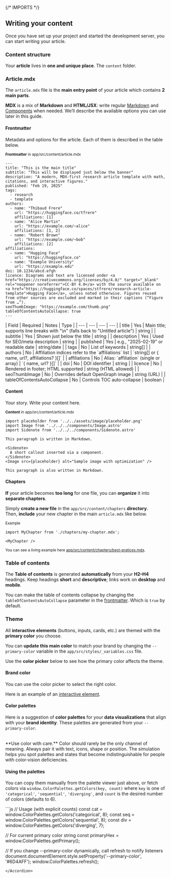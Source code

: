 {/* IMPORTS */}

## Writing your content

Once you have set up your project and started the development server, you can start writing your article.

### Content structure

Your **article** lives in **one and unique place**. The `content` folder.

<HtmlEmbed frameless src="demo/content-structure.html" /> 

### Article.mdx

The `article.mdx` file is the **main entry point** of your article which contains **2 main parts**.

<Note emoji="💡" variant="info">**MDX** is a mix of **Markdown** and **HTML/JSX**: write regular <a href="#markdown" >Markdown</a> and <a href="#components" >Components</a> when needed. We’ll describe the available options you can use later in this guide.</Note>


#### **Frontmatter**

Metadata and options for the article. Each of them is described in the table below.

<small className="muted">**Frontmatter** in app/src/content/article.mdx</small>
```mdx
---
title: "This is the main title"
subtitle: "This will be displayed just below the banner"
description: "A modern, MDX-first research article template with math, citations, and interactive figures."
published: "Feb 19, 2025"
tags:
  - research
  - template
authors:
  - name: "Thibaud Frere"
    url: "https://huggingface.co/tfrere"
    affiliations: [1]
  - name: "Alice Martin"
    url: "https://example.com/~alice"
    affiliations: [1, 2]
  - name: "Robert Brown"
    url: "https://example.com/~bob"
    affiliations: [2]
affiliations:
  - name: "Hugging Face"
    url: "https://huggingface.co"
  - name: "Example University"
    url: "https://example.edu"
doi: 10.1234/abcd.efgh
licence: Diagrams and text are licensed under <a href="https://creativecommons.org/licenses/by/4.0/" target="_blank" rel="noopener noreferrer">CC‑BY 4.0</a> with the source available on <a href="https://huggingface.co/spaces/stfrere/research-article-template">Hugging Face</a>, unless noted otherwise. Figures reused from other sources are excluded and marked in their captions (“Figure from …”).
seoThumbImage: "https://example.com/thumb.png"
tableOfContentsAutoCollapse: true
---
```

<Accordion title="Frontmatter fields">
| Field | Required | Notes | Type |
| --- | --- | --- | --- |
| title | Yes | Main title; supports line breaks with "\n" (falls back to "Untitled article") | string |
| subtitle | Yes | Shown just below the title | string |
| description | Yes | Used for SEO/meta description | string |
| published | Yes | e.g., "2025-02-19" or readable date | string/date |
| tags | No | List of keywords | string[] |
| authors | No | Affiliation indices refer to the `affiliations` list | `string[] or { name, url?, affiliations? }[]` |
| affiliations | No | Alias: `affiliation` (single or array) | `{ name, url? }[]` |
| doi | No | DOI identifier | string |
| licence | No | Rendered in footer; HTML supported | string (HTML allowed) |
| seoThumbImage | No | Overrides default OpenGraph image | string (URL) |
| tableOfContentsAutoCollapse | No | Controls TOC auto-collapse | boolean |
</Accordion>

#### **Content**

Your story. Write your content here.

<small className="muted">**Content** in app/src/content/article.mdx</small>
```mdx
import placeholder from '../../assets/image/placeholder.png'
import Image from '../../../components/Image.astro'
import Sidenote from '../../../components/Sidenote.astro'

This paragraph is written in Markdown.

<Sidenote>
  A short callout inserted via a component.
</Sidenote>
<Image src={placeholder} alt="Sample image with optimization" />

This paragraph is also written in Markdown. 
```

#### Chapters

**If** your article becomes **too long** for one file, you can **organize** it into **separate chapters**.

Simply **create a new file** in the `app/src/content/chapters` **directory**.  
Then, **include** your new chapter in the main `article.mdx` like below.


<small className="muted">Example</small>
```mdx
import MyChapter from './chapters/my-chapter.mdx';

<MyChapter />
```
<small className="muted">You can see a living example here <a target="_blank" href="https://huggingface.co/spaces/tfrere/research-article-template/blob/main/app/src/content/chapters/best-pratices.mdx">app/src/content/chapters/best-pratices.mdx</a>.</small>

### **Table of contents**
 
The **Table of contents** is generated **automatically** from your **H2–H4** headings. Keep headings **short** and **descriptive**; links work on **desktop** and **mobile**.

<Note variant="info" emoji="💡">You can make the table of contents collapse by changing the `tableOfContentsAutoCollapse` parameter in the <a href="#frontmatter">frontmatter</a>. Which is `true` by default.</Note>

### Theme

All **interactive elements** (buttons, inputs, cards, etc.) are themed with the **primary color** you choose.

You can **update this main color** to match your brand by changing the `--primary-color` variable in the `app/src/styles/_variables.css` file.

Use the **color picker** below to see how the primary color affects the theme.

#### Brand color

<ColorPicker />

<Sidenote>
  You can use the color picker to select the right color.
  
  Here is an example of an <a href="#">interactive element</a>.
</Sidenote>

#### Color palettes

Here is a suggestion of **color palettes** for your **data visualizations** that align with your **brand identity**. These palettes are generated from your `--primary-color`.


<Palettes />
<br/>
**Use color with care.**
Color should rarely be the only channel of meaning.
Always pair it with text, icons, shape or position. The simulation helps you spot palettes and states that become indistinguishable for people with color‑vision deficiencies.

#### Using the palettes

You can copy them manually from the palette viewer just above, or fetch colors via `window.ColorPalettes.getColors(key, count)` where `key` is one of `'categorical'`, `'sequential'`, `'diverging'`, and `count` is the desired number of colors (defaults to 6).

<Accordion title="Code example">
  ```js
// Usage (with explicit counts)
const cat = window.ColorPalettes.getColors('categorical', 8);
const seq = window.ColorPalettes.getColors('sequential', 8);
const div = window.ColorPalettes.getColors('diverging', 7);

// For current primary color string
const primaryHex = window.ColorPalettes.getPrimary();

// If you change --primary-color dynamically, call refresh to notify listeners
document.documentElement.style.setProperty('--primary-color', '#6D4AFF');
window.ColorPalettes.refresh();
```
</Accordion>

